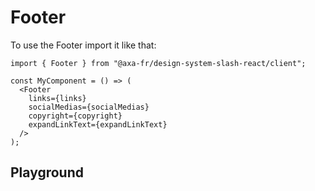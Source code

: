 
<Meta of={FooterStories} name="Footer" />

# Footer

To use the Footer import it like that:

```tsx title="test.js"
import { Footer } from "@axa-fr/design-system-slash-react/client";

const MyComponent = () => (
  <Footer
    links={links}
    socialMedias={socialMedias}
    copyright={copyright}
    expandLinkText={expandLinkText}
  />
);
```

## Playground

<Canvas of={FooterStories.Playground} />

<Controls story="Footer" />
